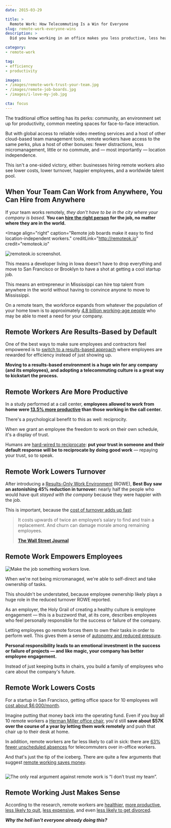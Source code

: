 ```yaml
---
date: 2015-03-29

title: >
  Remote Work: How Telecommuting Is a Win for Everyone
slug: remote-work-everyone-wins
description: >
  Did you know working in an office makes you less productive, less healthy, less happy, and even more likely to get divorced? Remote work wins, says science.

category:
- remote-work

tag:
- efficiency
- productivity

images:
- /images/remote-work-trust-your-team.jpg
- /images/remote-job-boards.jpg
- /images/i-love-my-job.jpg

cta: focus
---
```



The traditional office setting has its perks: community, an environment set up
for productivity, common meeting spaces for face-to-face interaction.

But with global access to reliable video meeting services and a host of other
cloud-based team management tools, remote workers have access to the same perks,
plus a host of other bonuses: fewer distractions, less micromanagement, little
or no commute, and — most importantly — location independence.

This isn't a one-sided victory, either: businesses hiring remote workers also
see lower costs, lower turnover, happier employees, and a worldwide talent pool.

## When Your Team Can Work from Anywhere, You Can Hire from Anywhere

If your team works remotely, _they don't have to be in the city where your company is based._ **You can [hire the right person][1] for the job, no matter where they are in the world.**

<Image
  align="right"
  caption="Remote job boards make it easy to find location-independent workers."
  creditLink="http://remoteok.io"
  credit="remoteok.io"
>

  ![remoteok.io screenshot.](images/remote-job-boards.jpg)

</Image>

This means a developer living in Iowa doesn't have to drop everything and move
to San Francisco or Brooklyn to have a shot at getting a cool startup job.

This means an entrepreneur in Mississippi can hire top talent from anywhere in
the world without having to convince anyone to move to Mississippi.

On a remote team, the workforce expands from whatever the population of your
home town is to approximately [4.8 billion working-age people][3] who may be
able to meet a need for your company.

## Remote Workers Are Results-Based by Default

One of the best ways to make sure employees and contractors feel empowered is to
[switch to a results-based approach][4] where employees are rewarded for
efficiency instead of just showing up.

**Moving to a results-based environment is a huge win for any company (and its employees), and adopting a telecommuting culture is a great way to kickstart the process.**

## Remote Workers Are More Productive

In a study performed at a call center, **employees allowed to work from home were [13.5% more productive][5] than those working in the call center.**

There's a psychological benefit to this as well: reciprocity.

When we grant an employee the freedom to work on their own schedule, it's a
display of trust.

Humans are [hard-wired to reciprocate][6]: **put your trust in someone and their
default response will be to reciprocate by doing good work** — repaying your
trust, so to speak.

## Remote Work Lowers Turnover

After introducing a [Results-Only Work Environment][7] (ROWE), **Best Buy saw an astonishing 45% reduction in turnover:** nearly half the people who would have quit _stayed with the company_ because they were happier with the job.

This is important, because the [cost of turnover adds up fast][8]:

> It costs upwards of twice an employee’s salary to find and train a
> replacement. And churn can damage morale among remaining employees.
>
> **[The Wall Street Journal][8]**

## Remote Work Empowers Employees

<Image align="right" caption="Employees who feel in control of their work lives love their jobs.">

  ![Make the job something workers love.](images/i-love-my-job.jpg)

</Image>

When we're not being micromanaged, we're able to self-direct and take ownership
of tasks.

This shouldn't be understated, because employee ownership likely plays a huge
role in the reduced turnover ROWE reported.

As an employer, the Holy Grail of creating a healthy culture is employee
engagement — this is a buzzword that, at its core, describes employees who
feel personally responsible for the success or failure of the company.

Letting employees go remote forces them to own their tasks in order to perform
well. This gives them a sense of [autonomy and reduced pressure][10].

**Personal responsibility leads to an emotional investment in the success or failure of projects — and like magic, your company has better employee engagement.**

Instead of just keeping butts in chairs, you build a family of employees who
care about the company's future.

## Remote Work Lowers Costs

For a startup in San Francisco, getting office space for 10 employees will [cost
about $6,000/month][11].

Imagine putting that money back into the operating fund. Even if you buy all 10
remote workers a [Herman Miller office chair][12], you'd still **save about $57K
over the course of a year by letting them work remotely** and push that chair up
to their desk at home.

In addition, remote workers are far less likely to call in sick: there are [63%
fewer unscheduled absences][13] for telecommuters over in-office workers.

And that's just the tip of the iceberg. There are quite a few arguments that
suggest [remote working saves money][14].

<Image  caption="All the other arguments are (scientifically) invalid.">

  ![The only real argument against remote work is “I don’t trust my team”.](images/remote-work-trust-your-team.jpg)

</Image>

## Remote Working Just Makes Sense

According to the research, remote workers are [healthier][15], [more
productive][16], [less likely to quit][17], [less expensive][14], and even [less
likely to get divorced][18].

**_Why the hell isn't everyone already doing this?_**

[1]: https://zapier.com/blog/how-to-hire-remote-team/
[2]: http://remoteok.io/
[3]: http://www.pewglobal.org/2014/01/30/global-population/
[4]: /results-based-work
[5]: https://web.stanford.edu/~nbloom/WFH.pdf
[6]: https://sites.google.com/site/724ecialdiniwiki/chapter-1-weapons-of-influence/chapter-2-reciprocation
[7]: http://www.gorowe.com/main/what-is-rowe
[8]: http://guides.wsj.com/management/recruiting-hiring-and-firing/how-to-reduce-employee-turnover/
[10]: http://onlinelibrary.wiley.com/doi/10.1111/j.1468-005X.2012.00284.x/abstract?deniedAccessCustomisedMessage=&userIsAuthenticated=false
[11]: http://priceonomics.com/how-much-do-startups-pay-for-office-space/
[12]: http://amzn.to/1D00fzK
[13]: http://globalworkplaceanalytics.com/pros-cons
[14]: http://blog.sqwiggle.com/working-remotely-saves-money/
[15]: http://www.sciencedirect.com/science/article/pii/S0925753502000425
[16]: https://hbr.org/2014/01/to-raise-productivity-let-more-employees-work-from-home
[17]: http://www.ncbi.nlm.nih.gov/pubmed/18020794
[18]: http://www.samfak.umu.se/english/about-the-faculty/news/newsdetailpage/long-distance-commuters-get-divorced-more-often.cid160978
